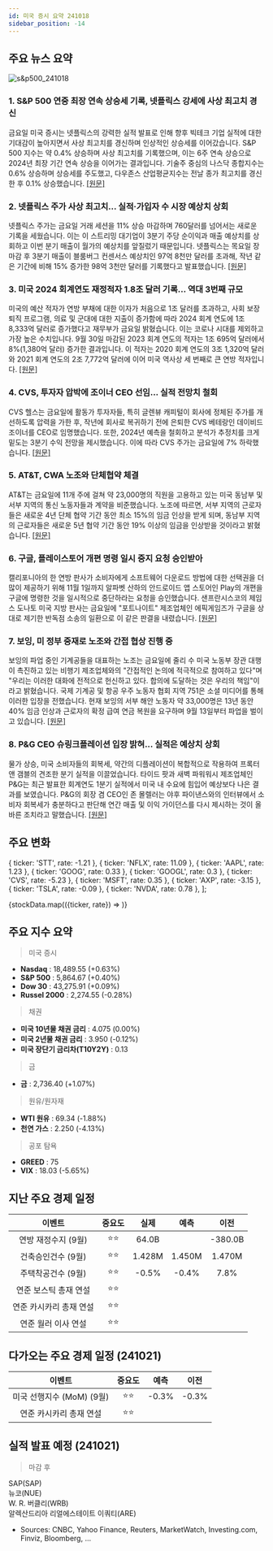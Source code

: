 ```yaml
---
id: 미국 증시 요약 241018
sidebar_position: -14
---
```


## 주요 뉴스 요약

![s&p500_241018](/map/241018.png)

### 1. **S&P 500 연중 최장 연속 상승세 기록, 넷플릭스 강세에 사상 최고치 경신**

금요일 미국 증시는 넷플릭스의 강력한 실적 발표로 인해 향후 빅테크 기업 실적에 대한 기대감이 높아지면서 사상 최고치를 경신하며 인상적인 상승세를 이어갔습니다. S&P 500 지수는 약 0.4% 상승하며 사상 최고치를 기록했으며, 이는 6주 연속 상승으로 2024년 최장 기간 연속 상승을 이어가는 결과입니다. 기술주 중심의 나스닥 종합지수는 0.6% 상승하며 상승세를 주도했고, 다우존스 산업평균지수는 전날 종가 최고치를 경신한 후 0.1% 상승했습니다. [[원문]](https://finance.yahoo.com/news/live/stock-market-today-sp-500-sets-record-longest-weekly-win-streak-of-2024-as-netflix-surges-133101759.html)

### 2. **넷플릭스 주가 사상 최고치... 실적·가입자 수 시장 예상치 상회**

넷플릭스 주가는 금요일 거래 세션을 11% 상승 마감하며 760달러를 넘어서는 새로운 기록을 세웠습니다. 이는 이 스트리밍 대기업이 3분기 주당 순이익과 매출 예상치를 상회하고 이번 분기 매출이 월가의 예상치를 앞질렀기 때문입니다. 넷플릭스는 목요일 장 마감 후 3분기 매출이 블룸버그 컨센서스 예상치인 97억 8천만 달러를 초과해, 작년 같은 기간에 비해 15% 증가한 98억 3천만 달러를 기록했다고 발표했습니다. [[원문]](https://finance.yahoo.com/news/netflix-stock-secures-fresh-record-after-earnings-subscriber-growth-top-estimates-201411214.html)

### 3. **미국 2024 회계연도 재정적자 1.8조 달러 기록... 역대 3번째 규모**

미국의 예산 적자가 연방 부채에 대한 이자가 처음으로 1조 달러를 초과하고, 사회 보장 퇴직 프로그램, 의료 및 군대에 대한 지출이 증가함에 따라 2024 회계 연도에 1조 8,333억 달러로 증가했다고 재무부가 금요일 밝혔습니다. 이는 코로나 시대를 제외하고 가장 높은 수치입니다. 9월 30일 마감된 2023 회계 연도의 적자는 1조 695억 달러에서 8%(1,380억 달러) 증가한 결과입니다. 이 적자는 2020 회계 연도의 3조 1,320억 달러와 2021 회계 연도의 2조 7,772억 달러에 이어 미국 역사상 세 번째로 큰 연방 적자입니다. [[원문]](https://finance.yahoo.com/news/us-budget-deficit-tops-1-200317405.html)

### 4. **CVS, 투자자 압박에 조이너 CEO 선임... 실적 전망치 철회**

CVS 헬스는 금요일에 활동가 투자자들, 특히 글렌뷰 캐피털이 회사에 정체된 주가를 개선하도록 압력을 가한 후, 작년에 회사로 복귀하기 전에 은퇴한 CVS 베테랑인 데이비드 조이너를 CEO로 임명했습니다. 또한, 2024년 예측을 철회하고 분석가 추정치를 크게 밑도는 3분기 수익 전망을 제시했습니다. 이에 따라 CVS 주가는 금요일에 7% 하락했습니다. [[원문]](https://finance.yahoo.com/news/cvs-replace-ceo-karen-lynch-102832605.html)

### 5. **AT&T, CWA 노조와 단체협약 체결**

AT&T는 금요일에 11개 주에 걸쳐 약 23,000명의 직원을 고용하고 있는 미국 동남부 및 서부 지역의 통신 노동자들과 계약을 비준했습니다. 노조에 따르면, 서부 지역의 근로자들은 새로운 4년 단체 협약 기간 동안 최소 15%의 임금 인상을 받게 되며, 동남부 지역의 근로자들은 새로운 5년 협약 기간 동안 19% 이상의 임금을 인상받을 것이라고 밝혔습니다. [[원문]](https://finance.yahoo.com/news/t-ratifies-agreement-striking-cwa-233718954.html)

### 6. **구글, 플레이스토어 개편 명령 일시 중지 요청 승인받아**

캘리포니아의 한 연방 판사가 소비자에게 소프트웨어 다운로드 방법에 대한 선택권을 더 많이 제공하기 위해 11월 1일까지 알파벳 산하의 안드로이드 앱 스토어인 Play의 개편을 구글에 명령한 것을 일시적으로 중단하라는 요청을 승인했습니다. 샌프란시스코의 제임스 도나토 미국 지방 판사는 금요일에 "포트나이트" 제조업체인 에픽게임즈가 구글을 상대로 제기한 반독점 소송의 일환으로 이 같은 판결을 내렸습니다. [[원문]](https://www.reuters.com/legal/us-judge-grants-google-request-put-play-store-overhaul-temporary-hold-2024-10-18/)

### 7. **보잉, 미 정부 중재로 노조와 간접 협상 진행 중**

보잉의 파업 중인 기계공들을 대표하는 노조는 금요일에 줄리 수 미국 노동부 장관 대행이 촉진하고 있는 비행기 제조업체와의 "간접적인 논의에 적극적으로 참여하고 있다"며 "우리는 이러한 대화에 전적으로 헌신하고 있다. 합의에 도달하는 것은 우리의 책임"이라고 밝혔습니다. 국제 기계공 및 항공 우주 노동자 협회 지역 751은 소셜 미디어를 통해 이러한 입장을 전했습니다. 현재 보잉의 서부 해안 노동자 약 33,000명은 13년 동안 40% 임금 인상과 근로자의 확정 급여 연금 복원을 요구하며 9월 13일부터 파업을 벌이고 있습니다. [[원문]](https://www.reuters.com/business/aerospace-defense/striking-union-active-indirect-discussions-with-boeing-try-reach-deal-2024-10-18/)

### 8. **P&G CEO 슈링크플레이션 입장 밝혀... 실적은 예상치 상회**

물가 상승, 미국 소비자들의 회복세, 약간의 디플레이션이 복합적으로 작용하여 프록터 앤 갬블의 견조한 분기 실적을 이끌었습니다. 타이드 팟과 새벽 파워워시 제조업체인 P&G는 최근 발표한 회계연도 1분기 실적에서 미국 내 수요에 힘입어 예상보다 나은 결과를 보였습니다. P&G의 회장 겸 CEO인 존 몰렐러는 야후 파이낸스와의 인터뷰에서 소비자 회복세가 충분하다고 판단해 연간 매출 및 이익 가이던스를 다시 제시하는 것이 올바른 조치라고 말했습니다. [[원문]](https://finance.yahoo.com/news/pg-ceo-weighs-in-on-shrinkflation-debate-better-than-expected-earnings-143909685.html)

## 주요 변화

  { ticker: 'STT', rate: -1.21 },
  { ticker: 'NFLX', rate: 11.09 },
  { ticker: 'AAPL', rate: 1.23 },
  { ticker: 'GOOG', rate: 0.33 },
  { ticker: 'GOOGL', rate: 0.3 },
  { ticker: 'CVS', rate: -5.23 },
  { ticker: 'MSFT', rate: 0.35 },
  { ticker: 'AXP', rate: -3.15 },
  { ticker: 'TSLA', rate: -0.09 },
  { ticker: 'NVDA', rate: 0.78 },
];

{stockData.map(({ticker, rate}) => <StockCardMini key={ticker} ticker={ticker} rate={rate}></StockCardMini>)}

## 주요 지수 요약

> 미국 증시

- **Nasdaq** : 18,489.55 (+0.63%)
- **S&P 500** : 5,864.67 (+0.40%)
- **Dow 30** : 43,275.91 (+0.09%)
- **Russel 2000** : 2,274.55 (-0.28%)

> 채권

- **미국 10년물 채권 금리** : 4.075 (0.00%)
- **미국 2년물 채권 금리** : 3.950 (-0.12%)
- **미국 장단기 금리차(T10Y2Y)** : 0.13

> 금

- **금** : 2,736.40 (+1.07%)

> 원유/원자재

- **WTI 원유** : 69.34 (-1.88%)
- **천연 가스** : 2.250 (-4.13%)

> 공포 탐욕

- **GREED** : 75
- **VIX** : 18.03 (-5.65%)

## 지난 주요 경제 일정

|         이벤트          | 중요도 |  실제  |  예측  |  이전   |
| :---------------------: | :----: | :----: | :----: | :-----: |
|   연방 재정수지 (9월)   |  ⭐⭐  | 64.0B  |        | -380.0B |
|   건축승인건수 (9월)    |  ⭐⭐  | 1.428M | 1.450M | 1.470M  |
|   주택착공건수 (9월)    |  ⭐⭐  | -0.5%  | -0.4%  |  7.8%   |
|  연준 보스틱 총재 연설  |  ⭐⭐  |        |        |         |
| 연준 카시카리 총재 연설 |  ⭐⭐  |        |        |         |
|   연준 월러 이사 연설   |  ⭐⭐  |        |        |         |

## 다가오는 주요 경제 일정 (241021)

|          이벤트           | 중요도 | 예측  | 이전  |
| :-----------------------: | :----: | :---: | :---: |
| 미국 선행지수 (MoM) (9월) |  ⭐⭐  | -0.3% | -0.3% |
|  연준 카시카리 총재 연설  |  ⭐⭐  |       |       |

## 실적 발표 예정 (241021)

> 마감 후

SAP(SAP)  
뉴코(NUE)  
W. R. 버클리(WRB)  
알렉산드리아 리얼에스테이트 이쿼티(ARE)

- Sources: CNBC, Yahoo Finance, Reuters, MarketWatch, Investing.com, Finviz, Bloomberg, ...
